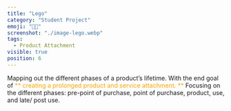 ```yaml
---
title: "Lego"
category: "Student Project"
emoji: "👨‍🎓"
screenshot: "./image-lego.webp"
tags:
  - Product Attachment
visible: true
position: 6
---
```


Mapping out the different phases of a product’s lifetime. With the end goal of <span style="color:#faa600">** creating a prolonged product
and service attachment. **</span> Focusing on the different phases: pre-point of purchase, point of purchase, product,
use, and late/ post use.
